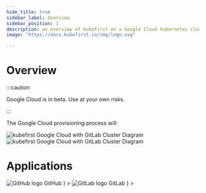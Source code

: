 ```yaml
---
hide_title: true
sidebar_label: Overview
sidebar_position: 1
description: an overview of kubefirst on a Google Cloud kubernetes cluster
image: "https://docs.kubefirst.io/img/logo.svg"

---
```


<CloudBanner cloudImgUrl={config.GCP_LOGO_URL} />

# Overview

:::caution

Google Cloud is in beta. Use at your own risks.

:::

The Google Cloud provisioning process will:
<CommonProvisionProcess firstitem="Create a Kubernetes cluster in Google Cloud."/>

![kubefirst Google Cloud with GitLab Cluster Diagram](../img/gcp/gitlab/installation-diagram-light.png#light-mode)![kubefirst Google Cloud with GitLab Cluster Diagram](../img/gcp/gitlab/installation-diagram-dark.png#dark-mode)

# Applications

<Tabs groupId="git_provider" defaultValue="github" queryString>
    <TabItem
      attributes={{className: styles.github}}
      value="github"
      label={
        <div className="git-tab">
          <img src="https://assets.kubefirst.com/console/github.svg" alt="GitHub logo" />
          <span>GitHub</span>
        </div>
      }
    >
      <GitHubOverview />
    </TabItem>
    <TabItem
      value="gitlab"
      attributes={{className: styles.gitlab}}
      label={
        <div className="git-tab">
          <img src="https://assets.kubefirst.com/console/gitlab.svg" alt="GitLab logo" />
          <span>GitLab</span>
        </div>
      }
    >
      <GitLabOverview />
    </TabItem>
</Tabs>
